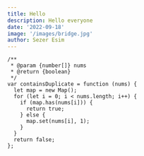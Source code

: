 ```yaml
---
title: Hello
description: Hello everyone
date: '2022-09-18'
image: '/images/bridge.jpg'
author: Sezer Esim
---
```


```tsx
/**
 * @param {number[]} nums
 * @return {boolean}
 */
var containsDuplicate = function (nums) {
  let map = new Map();
  for (let i = 0; i < nums.length; i++) {
    if (map.has(nums[i])) {
      return true;
    } else {
      map.set(nums[i], 1);
    }
  }
  return false;
};
```

